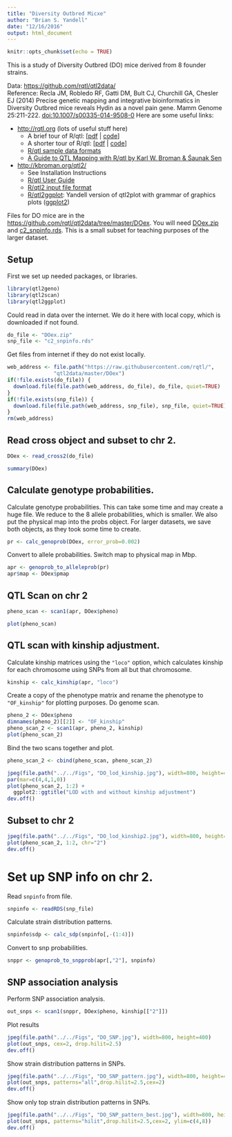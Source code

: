 ```yaml
---
title: "Diversity Outbred Micxe"
author: "Brian S. Yandell"
date: "12/16/2016"
output: html_document
---
```


```r
knitr::opts_chunk$set(echo = TRUE)
```

This is a study of Diversity Outbred (DO) mice derived from 8 founder strains.

Data: <https://github.com/rqtl/qtl2data/>  
Reference: Recla JM, Robledo RF, Gatti DM, Bult CJ, Churchill GA, Chesler EJ (2014) Precise genetic mapping and integrative bioinformatics in Diversity Outbred mice reveals Hydin as a novel pain gene. Mamm Genome 25:211-222. [doi:10.1007/s00335-014-9508-0](http://dx.doi.org/10.1007/s00335-014-9508-0)
Here are some useful links:

- <http://rqtl.org> (lots of useful stuff here)
    + A brief tour of R/qtl: [[pdf](http://rqtl.org/tutorials/rqtltour.pdf) | [code](http://rqtl.org/tutorials/rqtltour.R)]
    + A shorter tour of R/qtl: [[pdf](http://rqtl.org/tutorials/rqtltour2.pdf) | [code](http://rqtl.org/tutorials/rqtltour2.R)]
    + [R/qtl sample data formats](http://rqtl.org/sampledata/)
    + [A Guide to QTL Mapping with R/qtl by Karl W. Broman & Śaunak Sen](http://www.rqtl.org/book/)
- <http://kbroman.org/qtl2/>
    + See Installation Instructions
    + [R/qtl User Guide](http://kbroman.org/qtl2/assets/vignettes/user_guide.html)
    + [R/qtl2 input file format](http://kbroman.org/qtl2/assets/vignettes/input_files.html)
    + [R/qtl2ggplot](https://github.com/byandell/qtl2ggplot): Yandell version of qtl2plot with grammar of graphics plots ([ggplot2](http://ggplot2.org))

Files for DO mice are in the <https://github.com/rqtl/qtl2data/tree/master/DOex>.
You will need [DOex.zip](https://github.com/rqtl/qtl2data/blob/master/DOex/DOex.zip) and [c2_snpinfo.rds](https://github.com/rqtl/qtl2data/blob/master/DOex/c2_snpinfo.rds). This is a small subset for teaching purposes of the larger dataset.

## Setup

First we set up needed packages, or libraries.

```r
library(qtl2geno)
library(qtl2scan)
library(qtl2ggplot)
```

Could read in data over the internet. We do it here with local copy,
which is downloaded if not found.

```r
do_file <- "DOex.zip"
snp_file <- "c2_snpinfo.rds"
```

Get files from internet if they do not exist locally.

```r
web_address <- file.path("https://raw.githubusercontent.com/rqtl/",
               "qtl2data/master/DOex")
if(!file.exists(do_file)) {
  download.file(file.path(web_address, do_file), do_file, quiet=TRUE)
}
if(!file.exists(snp_file)) {
  download.file(file.path(web_address, snp_file), snp_file, quiet=TRUE)
}
rm(web_address)
```

## Read cross object and subset to chr 2.

```r
DOex <- read_cross2(do_file)
```

```r
summary(DOex)
```

## Calculate genotype probabilities.

Calculate genotype probabilities. This can take some time and may create a huge file.
We reduce to the 8 allele probabilities, which is smaller.
We also put the physical map into the probs object.
For larger datasets, we save both objects, as they took some time to create.

```r
pr <- calc_genoprob(DOex, error_prob=0.002)
```

Convert to allele probabilities.
Switch map to physical map in Mbp.

```r
apr <- genoprob_to_alleleprob(pr)
apr$map <- DOex$pmap
```

## QTL Scan on chr 2

```r
pheno_scan <- scan1(apr, DOex$pheno)
```

```r
plot(pheno_scan)
```

## QTL scan with kinship adjustment.

Calculate kinship matrices using the `"loco"` option, which calculates kinship for each chromosome using SNPs from all but that chromosome.

```r
kinship <- calc_kinship(apr, "loco")
```

Create a copy of the phenotype matrix and rename the phenotype to `"OF_kinship"`
for plotting purposes. Do genome scan.

```r
pheno_2 <- DOex$pheno
dimnames(pheno_2)[[2]] <- "OF_kinship"
pheno_scan_2 <- scan1(apr, pheno_2, kinship)
plot(pheno_scan_2)
```

Bind the two scans together and plot.

```r
pheno_scan_2 <- cbind(pheno_scan, pheno_scan_2)
```

```r
jpeg(file.path("../../Figs", "DO_lod_kinship.jpg"), width=800, height=400)
par(mar=c(4,4,1,0))
plot(pheno_scan_2, 1:2) +
  ggplot2::ggtitle("LOD with and without kinship adjustment")
dev.off()
```

## Subset to chr 2

```r
jpeg(file.path("../../Figs", "DO_lod_kinship2.jpg"), width=800, height=400)
plot(pheno_scan_2, 1:2, chr="2")
dev.off()
```


# Set up SNP info on chr 2.

Read `snpinfo` from file.

```r
snpinfo <- readRDS(snp_file)
```

Calculate strain distribution patterns.

```r
snpinfo$sdp <- calc_sdp(snpinfo[,-(1:4)])
```

Convert to snp probabilities.

```r
snppr <- genoprob_to_snpprob(apr[,"2"], snpinfo)
```

## SNP association analysis

Perform SNP association analysis.

```r
out_snps <- scan1(snppr, DOex$pheno, kinship[["2"]])
```

Plot results

```r
jpeg(file.path("../../Figs", "DO_SNP.jpg"), width=800, height=400)
plot(out_snps, cex=2, drop.hilit=2.5)
dev.off()
```

Show strain distribution patterns in SNPs.

```r
jpeg(file.path("../../Figs", "DO_SNP_pattern.jpg"), width=800, height=400)
plot(out_snps, patterns="all",drop.hilit=2.5,cex=2)
dev.off()
```

Show only top strain distribution patterns in SNPs.

```r
jpeg(file.path("../../Figs", "DO_SNP_pattern_best.jpg"), width=800, height=400)
plot(out_snps, patterns="hilit",drop.hilit=2.5,cex=2, ylim=c(4,8))
dev.off()
```
